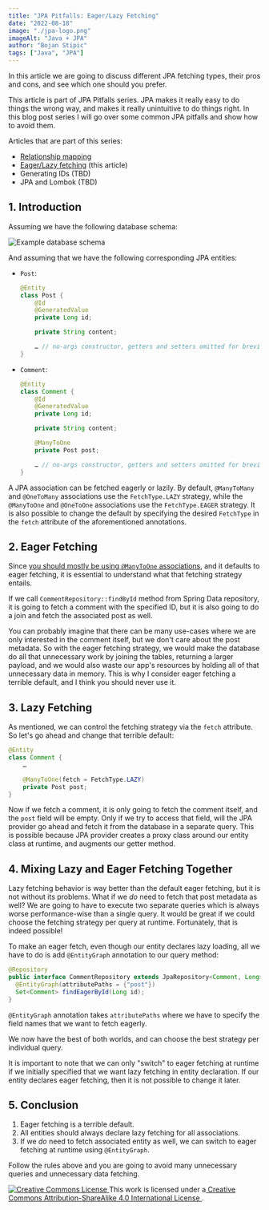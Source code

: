 ```yaml
---
title: "JPA Pitfalls: Eager/Lazy Fetching"
date: "2022-08-18"
image: "./jpa-logo.png"
imageAlt: "Java + JPA"
author: "Bojan Stipic"
tags: ["Java", "JPA"]
---
```



In this article we are going to discuss different JPA fetching types,
their pros and cons, and see which one should you prefer.

This article is part of JPA Pitfalls series.
JPA makes it really easy to do things the wrong way, and makes it really
unintuitive to do things right.
In this blog post series I will go over some common JPA pitfalls and
show how to avoid them.

Articles that are part of this series:

- [Relationship mapping](/blog/02-jpa-pitfalls-relationship-mapping/)
- [Eager/Lazy fetching](/blog/03-jpa-pitfalls-eager-lazy-fetching/) (this article)
- Generating IDs (TBD)
- JPA and Lombok (TBD)

## 1. Introduction

Assuming we have the following database schema:

![Example database schema](./er-diag.png)

And assuming that we have the following corresponding JPA entities:

- `Post`:

  ```java
  @Entity
  class Post {
      @Id
      @GeneratedValue
      private Long id;

      private String content;

      … // no-args constructor, getters and setters omitted for brevity
  }
  ```

- `Comment`:

  ```java
  @Entity
  class Comment {
      @Id
      @GeneratedValue
      private Long id;

      private String content;

      @ManyToOne
      private Post post;

      … // no-args constructor, getters and setters omitted for brevity
  }
  ```

A JPA association can be fetched eagerly or lazily.
By default, `@ManyToMany` and `@OneToMany` associations use the `FetchType.LAZY` strategy,
while the `@ManyToOne` and `@OneToOne` associations use the `FetchType.EAGER` strategy.
It is also possible to change the default by specifying the desired `FetchType` in the
`fetch` attribute of the aforementioned annotations.

## 2. Eager Fetching

Since [you should mostly be using `@ManyToOne` associations](/blog/02-jpa-pitfalls-relationship-mapping/),
and it defaults to eager fetching, it is essential to understand what
that fetching strategy entails.

If we call `CommentRepository::findById` method from Spring Data repository,
it is going to fetch a comment with the specified ID, but it is also going to do a join
and fetch the associated post as well.

You can probably imagine that there can be many use-cases where we are only
interested in the comment itself, but we don't care about the post metadata.
So with the eager fetching strategy, we would make the database do all that
unnecessary work by joining the tables, returning a larger payload,
and we would also waste our app's resources by holding all of that unnecessary
data in memory.
This is why I consider eager fetching a terrible default, and I think you should never use it.

## 3. Lazy Fetching

As mentioned, we can control the fetching strategy via the `fetch` attribute.
So let's go ahead and change that terrible default:

```java
@Entity
class Comment {
    …

    @ManyToOne(fetch = FetchType.LAZY)
    private Post post;
}
```

Now if we fetch a comment, it is only going to fetch the comment itself,
and the `post` field will be empty.
Only if we try to access that field, will the JPA provider go ahead and fetch it
from the database in a separate query.
This is possible because JPA provider creates a proxy class around our entity
class at runtime, and augments our getter method.

## 4. Mixing Lazy and Eager Fetching Together

Lazy fetching behavior is way better than the default eager fetching, but it
is not without its problems.
What if we _do_ need to fetch that post metadata as well?
We are going to have to execute two separate queries which is always worse performance-wise
than a single query.
It would be great if we could choose the fetching strategy per query at runtime.
Fortunately, that is indeed possible!

To make an eager fetch, even though our entity declares lazy loading,
all we have to do is add `@EntityGraph` annotation to our query method:

```java
@Repository
public interface CommentRepository extends JpaRepository<Comment, Long> {
  @EntityGraph(attributePaths = {"post"})
  Set<Comment> findEagerById(Long id);
}
```

`@EntityGraph` annotation takes `attributePaths` where we have to
specify the field names that we want to fetch eagerly.

We now have the best of both worlds, and can choose the best strategy per individual query.

It is important to note that we can only "switch" to eager fetching at runtime
if we initially specified that we want lazy fetching in entity declaration.
If our entity declares eager fetching, then it is not possible to change it later.

## 5. Conclusion

1. Eager fetching is a terrible default.
2. All entities should always declare lazy fetching for all associations.
3. If we _do_ need to fetch associated entity as well, we can switch to eager fetching
   at runtime using `@EntityGraph`.

Follow the rules above and you are going to avoid many unnecessary queries and
unnecessary data fetching.

<Divider my={8} />

<a rel="license" href="http://creativecommons.org/licenses/by-sa/4.0/">
  <img
    alt="Creative Commons License"
    src="https://i.creativecommons.org/l/by-sa/4.0/88x31.png"
  />
</a>
This work is licensed under a<a
  rel="license"
  href="http://creativecommons.org/licenses/by-sa/4.0/"
>
  Creative Commons Attribution-ShareAlike 4.0 International License
</a>.

<Divider my={8} />
